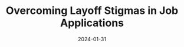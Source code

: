 ---
title: "Overcoming Layoff Stigmas in Job Applications"
date: "2024-01-31"
tags: ["layoffs", "job search", "career advice", "mental health"]
draft: false
readtime: 1
authors: ['eligunduz']
url: https://www.linkedin.com/posts/eligunduz_a-candidate-recently-asked-me-does-being-activity-7158601805222789121-q6zw
summary: Eli Gündüz confidently addresses the non-discriminatory approach towards laid-off candidates in job applications at Atlassian, underscoring the importance of evaluating individuals based on present capabilities and future potential.
---